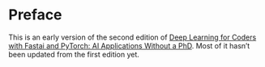 # Preface {.unnumbered}

This is an early version of the second edition of [Deep Learning for Coders with Fastai and PyTorch: AI Applications Without a PhD](https://www.amazon.com/Deep-Learning-Coders-fastai-PyTorch/dp/1492045527). Most of it hasn't been updated from the first edition yet.

